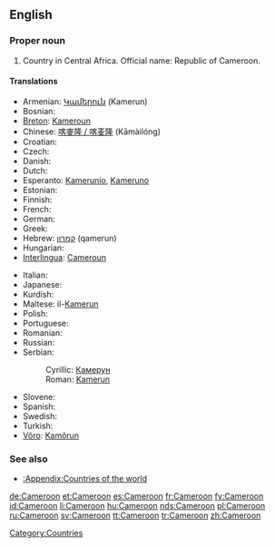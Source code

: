 ==English==
{{wikipedia}}

===Proper noun===
{{en-proper noun}}

# Country in Central Africa. Official name: Republic of Cameroon.

====Translations====
{{trans-top|country in Central Africa}}
* Armenian: [[Կամերուն]] (Kamerun)
* Bosnian: {{t-|bs|Kamerun|m}}
* [[Breton]]: [[Kameroun]]
* Chinese: [[喀麥隆 / 喀麦隆]] (Kāmàilóng)
* Croatian: {{t-|hr|Kamerun|m}}
* Czech: {{t-|cs|Kamerun|m}}
* Danish: {{t+|da|Cameroun}}
* Dutch: {{t+|nl|Kameroen}}
* Esperanto: [[Kamerunio]], [[Kameruno]]
* Estonian: {{t+|et|Kamerun}}
* Finnish: {{t+|fi|Kamerun}}
* French: {{t+|fr|Cameroun|m}}
* German: {{t+|de|Kamerun}}
* Greek: {{t-|el|Καμερούν|n|tr=Kameroún|sc=Grek}}
* Hebrew: [[קמרון]] (qamerun)
* Hungarian: {{t+|hu|Kamerun}}
* [[Interlingua]]: [[Cameroun]]
{{trans-mid}}
* Italian: {{t-|it|Camerun}}
* Japanese: {{t+|ja|カメルーン|tr=Kamerūn|sc=Jpan}}
* Kurdish: {{KUchar|[[کامیرۆن]]}}
* Maltese: il-[[Kamerun]]
* Polish: {{t+|pl|Kamerun}}
* Portuguese: {{t+|pt|Camarões}}
* Romanian: {{t-|ro|Camerun|n}}
* Russian: {{t+|ru|Камерун|sc=Cyrl}}
* Serbian:
*: Cyrillic: [[Камерун]] {{m}}
*: Roman: [[Kamerun]] {{m}}
* Slovene: {{t+|sl|Kamerun|m}}
* Spanish: {{t+|es|Camerún}}
* Swedish: {{t+|sv|Kamerun}}
* Turkish: {{t+|tr|Kamerun}}
* [[Võro]]: [[Kamõrun]]
{{trans-bottom}}

===See also===
*[[:Appendix:Countries of the world]]

[[Category:Countries]]

[[de:Cameroon]]
[[et:Cameroon]]
[[es:Cameroon]]
[[fr:Cameroon]]
[[fy:Cameroon]]
[[id:Cameroon]]
[[li:Cameroon]]
[[hu:Cameroon]]
[[nds:Cameroon]]
[[pl:Cameroon]]
[[ru:Cameroon]]
[[sv:Cameroon]]
[[tt:Cameroon]]
[[tr:Cameroon]]
[[zh:Cameroon]]